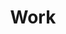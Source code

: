 ---
title: "Work"
sub_title: "03. Selected work"
action_btn:
  enable: true
  label: "Explore all <br> works"
  link: "/service"
---